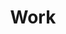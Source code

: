 ---
title: "Work"
sub_title: "03. Selected work"
action_btn:
  enable: true
  label: "Explore all <br> works"
  link: "/service"
---